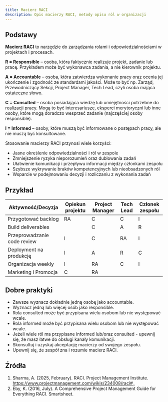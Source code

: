 ```yaml
---
title: Macierz RACI
description: Opis macierzy RACI, metody opisu ról w organizacji
---
```


## Podstawy

**Macierz RACI** to narzędzie do zarządzania rolami i odpowiedzialnościami w projektach i procesach.

**R = Responsible** – osoba, która faktycznie realizuje projekt, zadanie lub pracę. Przykładem może być wykonawca zadania, a nie kierownik projektu.

**A = Accountable** – osoba, która zatwierdza wykonanie pracy oraz ocenia jej ukończenie i zgodność ze standardami jakości. Może to być np. Zarząd, Przewodniczący Sekcji, Project Manager, Tech Lead, czyli osoba mająca ostateczne słowo.

**C = Consulted** – osoba posiadająca wiedzę lub umiejętności potrzebne do realizacji pracy. Mogą to być interesariusze, eksperci merytoryczni lub inne osoby, które mogą doradczo wesprzeć zadanie (najczęściej osoby responsible).

**I = Informed** – osoby, które muszą być informowane o postępach pracy, ale nie muszą być konsultowane.

Stosowanie macierzy RACI przynosi wiele korzyści:

- Jasne określenie odpowiedzialności i ról w zespole
- Zmniejszenie ryzyka nieporozumień oraz dublowania zadań
- Ułatwienie komunikacji i przepływu informacji między członkami zespołu
- Szybsze wykrywanie braków kompetencyjnych lub nieobsadzonych ról
- Wsparcie w podejmowaniu decyzji i rozliczaniu z wykonania zadań

## Przykład

| Aktywność/Decyzja           | Opiekun projektu | Project Manager | Tech Lead | Członek zespołu |
| --------------------------- | ---------------- | --------------- | --------- | --------------- |
| Przygotować backlog         | RA               | C               | C         | I               |
| Build deliverables          |                  | C               | A         | R               |
| Przeprowadzanie code review | I                | C               | RA        | I               |
| Deployment na produkcję      | I                | A               | R         | C               |
| Organizacja weekly          | I                | RA              | C         | I               |
| Marketing i Promocja        | C                | RA              |           |                 |

## Dobre praktyki

- Zawsze wyznacz dokładnie jedną osobę jako accountable.
- Wyznacz jedną lub więcej osób jako responsible.
- Rola consulted może być przypisana wielu osobom lub nie występować wcale.
- Rola informed może być przypisana wielu osobom lub nie występować wcale.
- Jeżeli wiele ról ma przypisane informed lub/oraz consulted - upewnij się, że masz łatwe do obsługi kanały komunikacji.
- Skonsultuj i uzyskaj akceptację macierzy od swojego zespołu.
- Upewnij się, że zespół zna i rozumie macierz RACI.

## Źródła

1. Sharma, A. (2025, February). RACI. Project Management Institute. https://www.projectmanagement.com/wikis/234008/raci#_
2. Eby, K. (2016, July). A Comprehensive Project Management Guide for Everything RACI. Smartsheet.
